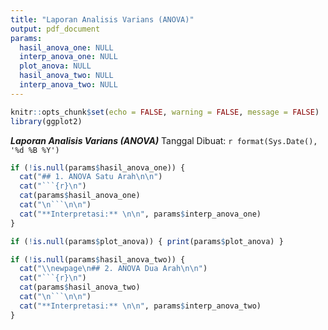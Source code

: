 ```yaml
---
title: "Laporan Analisis Varians (ANOVA)"
output: pdf_document
params:
  hasil_anova_one: NULL
  interp_anova_one: NULL
  plot_anova: NULL
  hasil_anova_two: NULL
  interp_anova_two: NULL
---
```


```r
knitr::opts_chunk$set(echo = FALSE, warning = FALSE, message = FALSE)
library(ggplot2)
```
***Laporan Analisis Varians (ANOVA)***
Tanggal Dibuat: `r format(Sys.Date(), '%d %B %Y')`
```r
if (!is.null(params$hasil_anova_one)) {
  cat("## 1. ANOVA Satu Arah\n\n")
  cat("```{r}\n")
  cat(params$hasil_anova_one)
  cat("\n```\n\n")
  cat("**Interpretasi:** \n\n", params$interp_anova_one)
}
```
```r
if (!is.null(params$plot_anova)) { print(params$plot_anova) }
```
```r
if (!is.null(params$hasil_anova_two)) {
  cat("\\newpage\n## 2. ANOVA Dua Arah\n\n")
  cat("```{r}\n")
  cat(params$hasil_anova_two)
  cat("\n```\n\n")
  cat("**Interpretasi:** \n\n", params$interp_anova_two)
}
```

